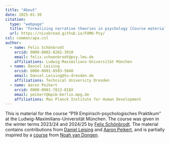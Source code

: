 ---
title: "About"
date: 2025-01-30
citation:
  type: "webpage"
  title: "Formalizing narrative theories in psychology [Course material]"    
  url: https://nicebread.github.io/FOMO-Psy/
csl: common/apa.csl
author:
  - name: Felix Schönbrodt
    orcid: 0000-0002-8282-3910
    email: felix.schoenbrodt@psy.lmu.de
    affiliations: Ludwig-Maximilians-Universität München
  - name: Daniel Leising
    orcid: 0000-0001-8503-5840
    email: Daniel.Leising@tu-dresden.de
    affiliations: Technical University Dresden
  - name: Aaron Peikert
    orcid: 0000-0001-7813-818X
    email: peikert@mpib-berlin.mpg.de
    affiliations: Max Planck Institute for Human Development
---

This is material for the course "P19 Empirisch-psychologisches Praktikum" at the Ludwig-Maximilians-Universität München. The course was given in the winter terms 2023/24 and 2024/25 by [Felix Schönbrodt](https://www.nicebread.de).
The material contains contributions from [Daniel Leising](https://tu-dresden.de/mn/psychologie/iaosp/diagnostische/die-professur/inhaber-in) and [Aaron Peikert](https://www.mpib-berlin.mpg.de/person/103737), and is partially inspired by a [course](https://osf.io/abxut/) from [Noah van Dongen](http://noahvandongen.com).